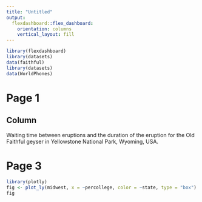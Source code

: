 ```yaml
---
title: "Untitled"
output: 
  flexdashboard::flex_dashboard:
    orientation: columns
    vertical_layout: fill
---
```



```r
library(flexdashboard)
library(datasets)
data(faithful)
library(datasets)
data(WorldPhones)

```
# Page 1
Column {.sidebar}
-----------------------------------------------------------------------

Waiting time between eruptions and the duration of the eruption for the
Old Faithful geyser in Yellowstone National Park, Wyoming, USA.


# Page 3

```r
library(plotly)
fig <- plot_ly(midwest, x = ~percollege, color = ~state, type = "box")
fig
```


